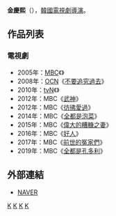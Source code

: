{{藝人
| 姓名     = 金興東
| 類型     = 導演
| 圖片     = 
| 圖片尺寸 = 
| 圖片簡介 = 
| 原名     =  
| 外文名   = 김흥동
| 外文     = ko
| 羅馬拼音 = Kim Heun Dong
| 英文名   = 
| 綽號     = 
| 其他藝名 = 
| 國籍     = {{KOR}}
| 民族     = 
| 籍貫     = 
| 出生日期 = {{birth_date_and_age|1974|11|27}}
| 出生地點 = {{KOR}}[[首爾特別市|首爾特別市]]
| 職業     = [[導演|導演]]
| 語言     = [[韓語|韓語]]
| 教育程度 = [[慶熙大學|慶熙大學]]文學系 學士
| 配偶     = 
| 出身地   = 
| 出道作   = 
| 出道日期 = 2000年
| 代表作   = 
| 活躍年代 = 
| 經紀公司 = [[文化廣播_(韓國)|MBC]]
}}

'''金慶熙'''（{{lang-ko|'''김흥동'''}}），[[韓國|韓國]][[電視劇|電視劇]][[導演|導演]]。

== 作品列表 ==
=== 電視劇 ===
*2005年：[[文化廣播_(韓國)|MBC]]《{{link-ko|推理記錄片便巡檢|추리다큐 별순검}}》
*2008年：[[OCN|OCN]]《[[不要追究過去|不要追究過去]]》
*2010年：[[tvN|tvN]]《{{link-ko|奇察密錄|조선X파일 기찰비록}}》
*2012年：MBC《[[武神_(韓國電視劇)|武神]]》
*2012年：MBC《[[彷彿愛過|彷彿愛過]]》
*2014年：MBC《[[全都是泡菜|全都是泡菜]]》
*2015年：MBC《[[偉大的糟糠之妻|偉大的糟糠之妻]]》
*2016年：MBC《[[好人_(電視劇)|好人]]》
*2017年：MBC《[[前世的冤家們|前世的冤家們]]》
*2019年：MBC《[[全都是孔多利|全都是孔多利]]》

== 外部連結 ==
*[http://people.search.naver.com/search.naver?where=nexearch&query=%EA%B9%80%ED%9D%A5%EB%8F%99&sm=tab_etc&ie=utf8&key=PeopleService&os=192688 NAVER] {{Wayback|url=http://people.search.naver.com/search.naver?where=nexearch&query=%EA%B9%80%ED%9D%A5%EB%8F%99&sm=tab_etc&ie=utf8&key=PeopleService&os=192688 |date=20190701083530 }}{{ko}}



[[Category:韓國導演|K]]
[[Category:韓國電視劇導演|K]]
[[Category:慶熙大學校友|K]]
[[Category:金姓|K]]
